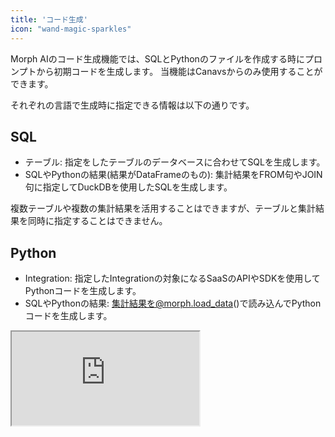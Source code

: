 ```yaml
---
title: 'コード生成'
icon: "wand-magic-sparkles"
---
```

Morph AIのコード生成機能では、SQLとPythonのファイルを作成する時にプロンプトから初期コードを生成します。
当機能はCanavsからのみ使用することができます。

それぞれの言語で生成時に指定できる情報は以下の通りです。

## SQL

- テーブル: 指定をしたテーブルのデータベースに合わせてSQLを生成します。
- SQLやPythonの結果(結果がDataFrameのもの): 集計結果をFROM句やJOIN句に指定してDuckDBを使用したSQLを生成します。

<Warning>
複数テーブルや複数の集計結果を活用することはできますが、テーブルと集計結果を同時に指定することはできません。
</Warning>

## Python

- Integration: 指定したIntegrationの対象になるSaaSのAPIやSDKを使用してPythonコードを生成します。
- SQLやPythonの結果: 集計結果を@morph.load_data()で読み込んでPythonコードを生成します。

<iframe
    src="https://www.loom.com/embed/ec7d839137f144469b547a56da18c3c5?sid=40a79974-1a9d-4c80-80d4-43c6abe3fdea"
    controls
    className="w-full aspect-video"
></iframe>
